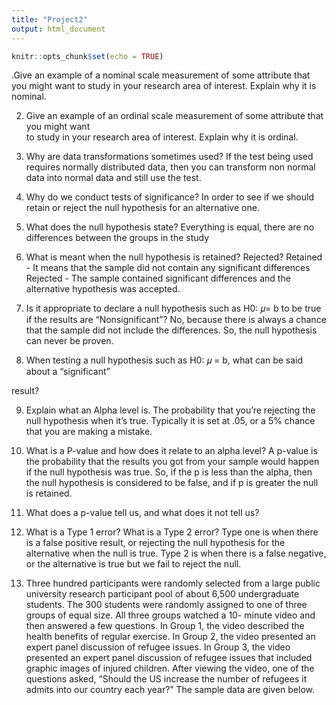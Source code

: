 ```yaml
---
title: "Project2"
output: html_document
---
```


```r
knitr::opts_chunk$set(echo = TRUE)
```

.Give an example of a nominal scale measurement of some attribute that you might want
to study in your research area of interest.
Explain why it is nominal.


2. Give an example of an ordinal scale measurement of some attribute that you might want   
to study in your research area of interest.
Explain why it is ordinal.


3. Why are data transformations sometimes used?
If the test being used requires normally distributed data, then you can transform non normal data into normal data and still use the test. 

4. Why do we conduct tests of significance?
In order to see if we should retain or reject the null hypothesis for an alternative one.

5. What does the null hypothesis state?
Everything is equal, there are no differences between the groups in the study

6. What is meant when the null hypothesis is retained? Rejected?
Retained - It means that the sample did not contain any significant differences 
Rejected - The sample contained significant differences and the alternative hypothesis was accepted. 
7. Is it appropriate to declare a null hypothesis such as H0: 𝜇= b to be true if the results are
“Nonsignificant”?
No, because there is always a chance that the sample did not include the differences.
 So, the null hypothesis can never be proven.
8.
When testing a null hypothesis such as H0:
𝜇
= b, what can be said about a “significant”

result?


9.
Explain what an Alpha level is.
The probability that you’re rejecting the null hypothesis when it’s true. Typically it is set at .05, or a 5% chance that you are making a mistake.

10.
What is a
P-value and how does it relate to an alpha level?
A p-value is the probability that the results you got from your sample would happen if the null hypothesis was true. So, if the p is less than the alpha, then the null hypothesis is considered to be false, and if p is greater the null is retained.

11.
What does a p-value tell us, and what does it not tell us?


12.
What is a Type 1 error? What is a Type 2 error?
Type one is when there is a false positive result, or rejecting the null hypothesis for the alternative when the null is true. Type 2 is when there is a false negative, or the alternative is true but we fail to reject the null.

13. Three hundred participants were randomly selected from a large public university 
research participant pool of about 6,500 undergraduate students. The 300 students were 
randomly assigned to one of three groups of equal size. All three groups watched a 10-
minute video and then answered a few questions. In Group 1, the video described the 
health benefits of regular exercise. In Group 2, the video presented an expert panel 
discussion of refugee issues. In Group 3, the video presented an expert panel discussion 
of refugee issues that included graphic images of injured children. After viewing the 
video, one of the questions asked, "Should the US increase the number of refugees it 
admits into our country each year?" The sample data are given below.  


